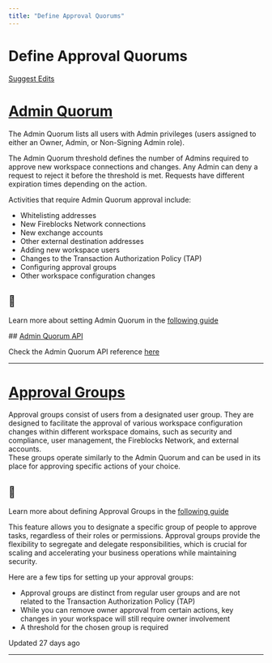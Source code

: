 ```yaml
---
title: "Define Approval Quorums"
---
```

  
  # Define Approval Quorums

[Suggest Edits](/edit/define-approval-quorums)

# [Admin Quorum](#admin-quorum)

The Admin Quorum lists all users with Admin privileges (users assigned to either an Owner, Admin, or Non-Signing Admin role).

The Admin Quorum threshold defines the number of Admins required to approve new workspace connections and changes. Any Admin can deny a request to reject it before the threshold is met. Requests have different expiration times depending on the action.

Activities that require Admin Quorum approval include:

*   Whitelisting addresses
*   New Fireblocks Network connections
*   New exchange accounts
*   Other external destination addresses
*   Adding new workspace users
*   Changes to the Transaction Authorization Policy (TAP)
*   Configuring approval groups
*   Other workspace configuration changes

<Info>

## 📘

Learn more about setting Admin Quorum in the [following guide](https://support.fireblocks.io/hc/en-us/articles/360017665119-Admin-Quorum)



</Info>## [Admin Quorum API](#admin-quorum-api)

Check the Admin Quorum API reference [here](/reference/setadminquorumthreshold)

* * *

# [Approval Groups](#approval-groups)

Approval groups consist of users from a designated user group. They are designed to facilitate the approval of various workspace configuration changes within different workspace domains, such as security and compliance, user management, the Fireblocks Network, and external accounts.  
These groups operate similarly to the Admin Quorum and can be used in its place for approving specific actions of your choice.

<Info>

## 📘

Learn more about defining Approval Groups in the [following guide](https://support.fireblocks.io/hc/en-us/articles/11500062124188-Approval-groups)



</Info>

This feature allows you to designate a specific group of people to approve tasks, regardless of their roles or permissions. Approval groups provide the flexibility to segregate and delegate responsibilities, which is crucial for scaling and accelerating your business operations while maintaining security.

Here are a few tips for setting up your approval groups:

*   Approval groups are distinct from regular user groups and are not related to the Transaction Authorization Policy (TAP)
*   While you can remove owner approval from certain actions, key changes in your workspace will still require owner involvement
*   A threshold for the chosen group is required

Updated 27 days ago

* * *